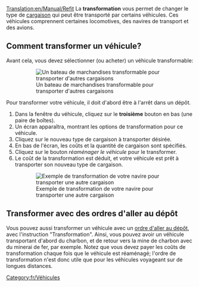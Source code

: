 [[Translation:en/Manual/Refit]]
{{fr/Tutoriel}}
La '''transformation''' vous permet de changer le type de [[fr/Manual/Cargaison|cargaison]] qui peut être transporté par certains véhicules. Ces véhicules comprennent certaines locomotives, des navires de transport et des avions.

== Comment transformer un véhicule? ==
Avant cela, vous devez sélectionner (ou acheter) un véhicule transformable:
:[[File:fr/Refitable ship.png|none|frame|Un bateau de marchandises transformable pour transporter d'autres cargaisons]]

Pour transformer votre véhicule, il doit d'abord être à l'arrêt dans un dépôt.

#Dans la fenêtre du véhicule, cliquez sur le '''troisième''' bouton en bas (une paire de boîtes).
#Un écran apparaîtra, montrant les options de transformation pour ce véhicule.
#Cliquez sur le nouveau type de cargaison à transporter désirée.
#En bas de l'écran, les coûts et la quantité de cargaison sont spécifiés.
#Cliquez sur le bouton ''réaménager le véhicule'' pour le transformer.
#Le coût de la transformation est déduit, et votre véhicule est prêt à transporter son nouveau type de cargaison.
:[[File:fr/Refit ship.png|none|frame|Exemple de transformation de votre navire pour transporter une autre cargaison]]

== Transformer avec des ordres d'aller au dépôt == 
Vous pouvez aussi transformer un véhicule avec un [[fr/Archive/Manual/Settings/Permettre les ordres d'aller au dépôt|ordre d'aller au dépôt]], avec l'instruction "Transformation". Ainsi, vous pouvez avoir un véhicule transportant d'abord du charbon, et de retour vers la mine de charbon avec du minerai de fer, par exemple. Notez que vous devez payer les coûts de transformation chaque fois que le véhicule est réaménagé; l'ordre de transformation n'est donc utile que pour les véhicules voyageant sur de longues distances.

[[Category:fr/Véhicules]]
